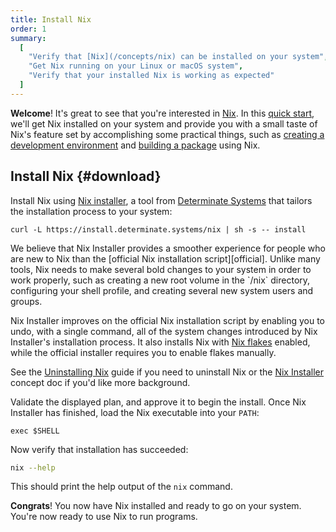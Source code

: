 ```yaml
---
title: Install Nix
order: 1
summary:
  [
    "Verify that [Nix](/concepts/nix) can be installed on your system",
    "Get Nix running on your Linux or macOS system",
    "Verify that your installed Nix is working as expected"
  ]
---
```


**Welcome**!
It's great to see that you're interested in [Nix].
In this [quick start][start], we'll get Nix installed on your system and provide you with a small taste of Nix's feature set by accomplishing some practical things, such as [creating a development environment][dev] and [building a package][build] using Nix.

## Install Nix \{#download}

Install Nix using [Nix installer][nix-installer], a tool from [Determinate Systems][detsys] that tailors the installation process to your system:

```shell
curl -L https://install.determinate.systems/nix | sh -s -- install
```

<Admonition title="Why aren't we using the official Nix installation script here?" type="info" id="why-nix-installer" client:load>
We believe that Nix Installer provides a smoother experience for people who are new to Nix than the [official Nix installation script][official].
Unlike many tools, Nix needs to make several bold changes to your system in order to work properly, such as creating a new root volume in the `/nix` directory, configuring your shell profile, and creating several new system users and groups.

Nix Installer improves on the official Nix installation script by enabling you to undo, with a single command, all of the system changes introduced by Nix Installer's installation process.
It also installs Nix with [Nix flakes][flakes] enabled, while the official installer requires you to enable flakes manually.

See the [Uninstalling Nix][uninstall] guide if you need to uninstall Nix or the [Nix Installer][nix-installer] concept doc if you'd like more background.
</Admonition>

Validate the displayed plan, and approve it to begin the install.
Once Nix Installer has finished, load the Nix executable into your `PATH`:

```shell
exec $SHELL
```

Now verify that installation has succeeded:

```bash
nix --help
```

This should print the help output of the `nix` command.

**Congrats**!
You now have Nix installed and ready to go on your system.
You're now ready to use Nix to run programs.

[build]: /start/nix-build-nixpkgs
[detsys]: https://determinate.systems
[dev]: /start/dev-shell-flake
[flakes]: /concepts/flakes
[json]: https://json.org
[multi]: https://nixos.org/manual/nix/stable/installation/multi-user
[nix]: https://nixos.org
[nix-installer]: /concepts/nix-installer
[official]: https://nixos.org/download
[start]: /start
[store]: /concepts/nix-store
[uninstall]: /start/uninstall
